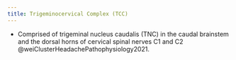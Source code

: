 ```yaml
---
title: Trigeminocervical Complex (TCC)
---
```


- Comprised of trigeminal nucleus caudalis (TNC) in the caudal brainstem and the dorsal horns of cervical spinal nerves C1 and C2 @weiClusterHeadachePathophysiology2021. 